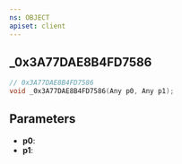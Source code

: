 ```yaml
---
ns: OBJECT
apiset: client
---
```

## _0x3A77DAE8B4FD7586

```c
// 0x3A77DAE8B4FD7586
void _0x3A77DAE8B4FD7586(Any p0, Any p1);
```


## Parameters
* **p0**:
* **p1**:
